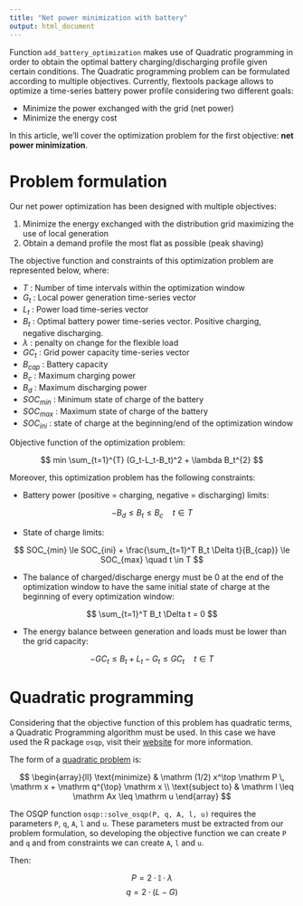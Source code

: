 ```yaml
---
title: "Net power minimization with battery"
output: html_document
---
```


Function `add_battery_optimization` makes use of Quadratic programming in order to obtain the optimal battery charging/discharging profile given certain conditions. The Quadratic programming problem can be formulated according to multiple objectives. Currently, flextools package allows to optimize a time-series battery power profile considering two different goals:

* Minimize the power exchanged with the grid (net power)
* Minimize the energy cost

In this article, we'll cover the optimization problem for the first objective: **net power minimization**.


# Problem formulation

Our net power optimization has been designed with multiple objectives:

1. Minimize the energy exchanged with the distribution grid maximizing the use of local generation
2. Obtain a demand profile the most flat as possible (peak shaving)
  
The objective function and constraints of this optimization problem are represented below, where:

- $T$ : Number of time intervals within the optimization window
- $G_t$ : Local power generation time-series vector
- $L_t$ : Power load time-series vector
- $B_t$ : Optimal battery power time-series vector. Positive charging, negative discharging.
- $\lambda$ : penalty on change for the flexible load
- $GC_t$ : Grid power capacity time-series vector
- $B_{cap}$ : Battery capacity
- $B_c$ : Maximum charging power
- $B_d$ : Maximum discharging power
- $SOC_{min}$ : Minimum state of charge of the battery
- $SOC_{max}$ : Maximum state of charge of the battery
- $SOC_{ini}$ : state of charge at the beginning/end of the optimization window

Objective function of the optimization problem:

$$
min \sum_{t=1}^{T} (G_t-L_t-B_t)^2 + \lambda B_t^{2}
$$


Moreover, this optimization problem has the following constraints:
  
* Battery power (positive = charging, negative = discharging) limits:

$$
-B_d \le B_t \le B_c \quad t \in T
$$

* State of charge limits:

$$
SOC_{min} \le SOC_{ini} + \frac{\sum_{t=1}^T B_t \Delta t}{B_{cap}} \le SOC_{max} \quad t \in T
$$

* The balance of charged/discharge energy must be 0 at the end of the optimization window to have the same initial state of charge at the beginning of every optimization window:

$$
\sum_{t=1}^T B_t \Delta t = 0
$$

* The energy balance between generation and loads must be lower than the grid capacity:

$$
-GC_t \le B_t + L_t - G_t \le GC_t \quad t \in T
$$


# Quadratic programming
  
Considering that the objective function of this problem has quadratic terms, a Quadratic Programming algorithm must be used. In this case we have used the R package `osqp`, visit their [website](https://osqp.org/) for more information.

The form of a [quadratic problem](https://osqp.org/docs/solver/index.html) is:

$$
  \begin{array}{ll} 
  \text{minimize} & \mathrm (1/2) x^\top \mathrm P \, \mathrm x + \mathrm q^{\top} \mathrm x \\ 
  \text{subject to} & \mathrm l \leq \mathrm Ax \leq \mathrm u
  \end{array}
$$

The OSQP function `osqp::solve_osqp(P, q, A, l, u)` requires the parameters `P`, `q`, `A`, `l` and `u`. These parameters must be extracted from our problem formulation, so developing the objective function we can create `P` and `q` and from constraints we can create `A`, `l` and `u`.

Then:

$$
P = 2 · \mathbb{I} · \lambda
$$
$$
q = 2·(L - G)
$$



